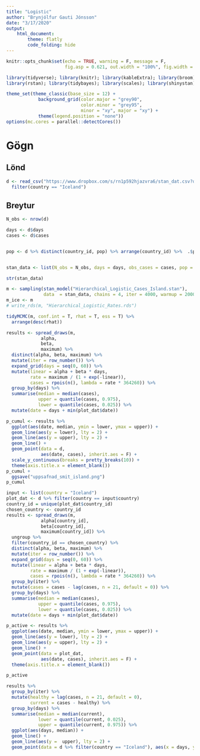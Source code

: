 ```yaml
---
title: "Logistic"
author: "Brynjólfur Gauti Jónsson"
date: "3/17/2020"
output: 
    html_document:
        theme: flatly
        code_folding: hide
---
```


```r
knitr::opts_chunk$set(echo = TRUE, warning = F, message = F, 
                      fig.asp = 0.621, out.width = "100%", fig.width = 8)

library(tidyverse); library(knitr); library(kableExtra); library(broom); library(cowplot); 
library(rstan); library(tidybayes); library(scales); library(shinystan)

theme_set(theme_classic(base_size = 12) + 
            background_grid(color.major = "grey90", 
                            color.minor = "grey95", 
                            minor = "xy", major = "xy") +
            theme(legend.position = "none"))
options(mc.cores = parallel::detectCores())
```


# Gögn

## Lönd

```r
d <- read_csv("https://www.dropbox.com/s/rn1p592hjazvra6/stan_dat.csv?dl=1") %>% 
  filter(country == "Iceland")
```


## Breytur

```r
N_obs <- nrow(d)

days <- d$days
cases <- d$cases


pop <- d %>% distinct(country_id, pop) %>% arrange(country_id) %>%  .$pop


stan_data <- list(N_obs = N_obs, days = days, obs_cases = cases, pop = pop, a = 30, b = 1000)
```

```r
str(stan_data)
```



```r
m <- sampling(stan_model("Hierarchical_Logistic_Cases_Island.stan"), 
              data  = stan_data, chains = 4, iter = 4000, warmup = 2000)
m_ice <- m
# write_rds(m, "Hierarchical_Logistic_Rates.rds")
```

```r
tidyMCMC(m, conf.int = T, rhat = T, ess = T) %>% 
  arrange(desc(rhat))
```


```r
results <- spread_draws(m, 
             alpha,
             beta, 
             maximum) %>% 
  distinct(alpha, beta, maximum) %>% 
  mutate(iter = row_number()) %>% 
  expand_grid(days = seq(0, 60)) %>% 
  mutate(linear = alpha + beta * days,
         rate = maximum / (1 + exp(-linear)),
         cases = rpois(n(), lambda = rate * 364260)) %>% 
  group_by(days) %>% 
  summarise(median = median(cases),
            upper = quantile(cases, 0.975),
            lower = quantile(cases, 0.025)) %>% 
  mutate(date = days + min(plot_dat$date))

p_cumul <- results %>% 
  ggplot(aes(date, median, ymin = lower, ymax = upper)) +
  geom_line(aes(y = lower), lty = 2) +
  geom_line(aes(y = upper), lty = 2) +
  geom_line() +
  geom_point(data = d,
             aes(date, cases), inherit.aes = F) +
  scale_y_continuous(breaks = pretty_breaks(10)) +
  theme(axis.title.x = element_blank())
p_cumul +
  ggsave("uppsafnad_smit_island.png")
p_cumul
```

```r
input <- list(country = "Iceland")
plot_dat <- d %>% filter(country == input$country)
country_id = unique(plot_dat$country_id)
chosen_country <- country_id
results <- spread_draws(m, 
             alpha[country_id],
             beta[country_id], 
             maximum[country_id]) %>% 
  ungroup %>% 
  filter(country_id == chosen_country) %>% 
  distinct(alpha, beta, maximum) %>% 
  mutate(iter = row_number()) %>% 
  expand_grid(days = seq(0, 60)) %>% 
  mutate(linear = alpha + beta * days,
         rate = maximum / (1 + exp(-linear)),
         cases = rpois(n(), lambda = rate * 364260)) %>% 
  group_by(iter) %>% 
  mutate(cases = cases - lag(cases, n = 21, default = 0)) %>% 
  group_by(days) %>% 
  summarise(median = median(cases),
            upper = quantile(cases, 0.975),
            lower = quantile(cases, 0.025)) %>% 
  mutate(date = days + min(plot_dat$date))

p_active <- results %>% 
  ggplot(aes(date, median, ymin = lower, ymax = upper)) +
  geom_line(aes(y = lower), lty = 2) +
  geom_line(aes(y = upper), lty = 2) +
  geom_line() +
  geom_point(data = plot_dat,
             aes(date, cases), inherit.aes = F) +
  theme(axis.title.x = element_blank())

p_active
```

```r
results %>% 
  group_by(iter) %>% 
  mutate(healthy = lag(cases, n = 21, default = 0),
         current = cases - healthy) %>% 
  group_by(days) %>% 
  summarise(median = median(current),
            lower = quantile(current, 0.025),
            upper = quantile(current, 0.975)) %>% 
  ggplot(aes(days, median)) +
  geom_line() +
  geom_line(aes(y =  upper), lty = 2) +
  geom_point(data = d %>% filter(country == "Iceland"), aes(x = days, y = cases))
```

